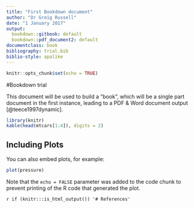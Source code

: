 ```yaml
---
title: "First Bookdown document"
author: "Dr Greig Russell"
date: "1 January 2017"
output:
  bookdown::gitbook: default
  bookdown::pdf_document2: default
documentclass: book
bibliography: trial.bib
biblio-style: apalike
---
```


```r
knitr::opts_chunk$set(echo = TRUE)
```

#Bookdown trial

This document will be used to build a "book", which will be a single part document in the first instance, leading to a PDF & Word document output [@teece1997dynamic].

```r
library(knitr)
kable(head(mtcars[1:4]), digits = 2)
```

## Including Plots

You can also embed plots, for example:

```r
plot(pressure)
```

Note that the `echo = FALSE` parameter was added to the code chunk to prevent printing of the R code that generated the plot.

`r if (knitr:::is_html_output()) '# References'`


